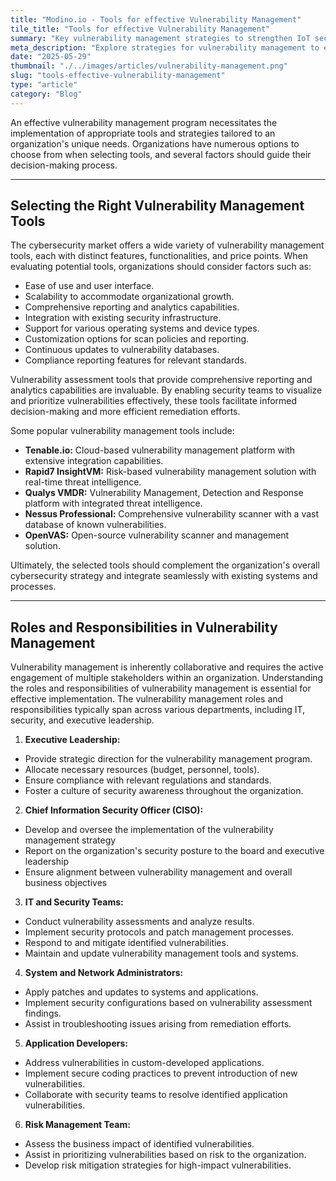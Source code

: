 ```yaml
---
title: "Modino.io - Tools for effective Vulnerability Management"
tile_title: "Tools for effective Vulnerability Management"
summary: "Key vulnerability management strategies to strengthen IoT security and protect networks from cyber risks."
meta_description: "Explore strategies for vulnerability management to enhance IoT security and defend against cyber threats."
date: "2025-05-29"
thumbnail: "./../images/articles/vulnerability-management.png"
slug: "tools-effective-vulnerability-management"
type: "article"
category: "Blog"
---
```


An effective vulnerability management program necessitates the implementation of appropriate tools and strategies tailored to an organization's unique needs. Organizations have numerous options to choose from when selecting tools, and several factors should guide their decision-making process.

---

## Selecting the Right Vulnerability Management Tools
The cybersecurity market offers a wide variety of vulnerability management tools, each with distinct features, functionalities, and price points. When evaluating potential tools, organizations should consider factors such as:

- Ease of use and user interface.
- Scalability to accommodate organizational growth.
- Comprehensive reporting and analytics capabilities.
- Integration with existing security infrastructure.
- Support for various operating systems and device types.
- Customization options for scan policies and reporting.
- Continuous updates to vulnerability databases.
- Compliance reporting features for relevant standards.

Vulnerability assessment tools that provide comprehensive reporting and analytics capabilities are invaluable. By enabling security teams to visualize and prioritize vulnerabilities effectively, these tools facilitate informed decision-making and more efficient remediation efforts.

Some popular vulnerability management tools include:
- **Tenable.io:** Cloud-based vulnerability management platform with extensive integration capabilities.
- **Rapid7 InsightVM:** Risk-based vulnerability management solution with real-time threat intelligence.
- **Qualys VMDR:** Vulnerability Management, Detection and Response platform with integrated threat intelligence.
- **Nessus Professional:** Comprehensive vulnerability scanner with a vast database of known vulnerabilities.
- **OpenVAS:** Open-source vulnerability scanner and management solution.

Ultimately, the selected tools should complement the organization's overall cybersecurity strategy and integrate seamlessly with existing systems and processes.

---

## Roles and Responsibilities in Vulnerability Management
Vulnerability management is inherently collaborative and requires the active engagement of multiple stakeholders within an organization. Understanding the roles and responsibilities of vulnerability management is essential for effective implementation. The vulnerability management roles and responsibilities typically span across various departments, including IT, security, and executive leadership.

1. **Executive Leadership:**
- Provide strategic direction for the vulnerability management program.
- Allocate necessary resources (budget, personnel, tools).
- Ensure compliance with relevant regulations and standards.
- Foster a culture of security awareness throughout the organization.

2. **Chief Information Security Officer (CISO):**
- Develop and oversee the implementation of the vulnerability management strategy
- Report on the organization's security posture to the board and executive leadership
- Ensure alignment between vulnerability management and overall business objectives

3. **IT and Security Teams:**
- Conduct vulnerability assessments and analyze results.
- Implement security protocols and patch management processes.
- Respond to and mitigate identified vulnerabilities.
- Maintain and update vulnerability management tools and systems.

4. **System and Network Administrators:**
- Apply patches and updates to systems and applications.
- Implement security configurations based on vulnerability assessment findings.
- Assist in troubleshooting issues arising from remediation efforts.

5. **Application Developers:**
- Address vulnerabilities in custom-developed applications.
- Implement secure coding practices to prevent introduction of new vulnerabilities.
- Collaborate with security teams to resolve identified application vulnerabilities.

6. **Risk Management Team:**
- Assess the business impact of identified vulnerabilities.
- Assist in prioritizing vulnerabilities based on risk to the organization.
- Develop risk mitigation strategies for high-impact vulnerabilities.


